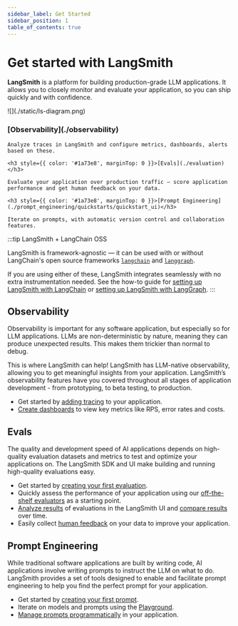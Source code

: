 ```yaml
---
sidebar_label: Get Started
sidebar_position: 1
table_of_contents: true
---
```


# Get started with LangSmith

**LangSmith** is a platform for building production-grade LLM applications.
It allows you to closely monitor and evaluate your application, so you can ship quickly and with confidence.

<div style={{ display: 'flex', alignItems: 'center', gap: '20px', margin: '20px 0' }}>
  <div style={{ maxWidth: '60%' }}>
    ![](./static/ls-diagram.png)
  </div>
  <div style={{ flex: 1 }}>
    <h3 style={{ color: '#1a73e8', marginTop: 0 }}>[Observability](./observability)</h3>

    Analyze traces in LangSmith and configure metrics, dashboards, alerts based on these.

    <h3 style={{ color: '#1a73e8', marginTop: 0 }}>[Evals](./evaluation)</h3>

    Evaluate your application over production traffic — score application performance and get human feedback on your data.

    <h3 style={{ color: '#1a73e8', marginTop: 0 }}>[Prompt Engineering](./prompt_engineering/quickstarts/quickstart_ui)</h3>

    Iterate on prompts, with automatic version control and collaboration features.

  </div>
</div>

:::tip LangSmith + LangChain OSS

LangSmith is framework-agnostic — it can be used with or without LangChain's open source frameworks [`langchain`](https://python.langchain.com) and [`langgraph`](https://langchain-ai.github.io/langgraph/).

If you are using either of these, LangSmith integrates seamlessly with no extra instrumentation needed. 
See the how-to guide for [setting up LangSmith with LangChain](./observability/how_to_guides/trace_with_langchain) or [setting up LangSmith with LangGraph](https://docs.smith.langchain.com/observability/how_to_guides/tracing/trace_with_langgraph).
:::

## Observability

Observability is important for any software application, but especially so for LLM applications. LLMs are non-deterministic by nature, meaning they can produce unexpected results. This makes them trickier than normal to debug.

This is where LangSmith can help! LangSmith has LLM-native observability, allowing you to get meaningful insights from your application. LangSmith’s observability features have you covered throughout all stages of application development - from prototyping, to beta testing, to production.

- Get started by [adding tracing](./observability) to your application.
- [Create dashboards](./observability/how_to_guides/dashboards) to view key metrics like RPS, error rates and costs.

## Evals

The quality and development speed of AI applications depends on high-quality evaluation datasets and metrics to test and optimize your applications on. The LangSmith SDK and UI make building and running high-quality evaluations easy.

- Get started by [creating your first evaluation](./evaluation).
- Quickly assess the performance of your application using our [off-the-shelf evaluators](https://docs.smith.langchain.com/evaluation/how_to_guides/prebuilt_evaluators) as a starting point.
- [Analyze results](./evaluation/how_to_guides#analyzing-experiment-results) of evaluations in the LangSmith UI and [compare results](https://docs.smith.langchain.com/evaluation/how_to_guides/compare_experiment_results) over time.
- Easily collect [human feedback](./evaluation/how_to_guides#annotation-queues-and-human-feedback) on your data to improve your application.

## Prompt Engineering

While traditional software applications are built by writing code, AI applications involve writing prompts to instruct the LLM on what to do. LangSmith provides a set of tools designed to enable and facilitate prompt engineering to help you find the perfect prompt for your application.

- Get started by [creating your first prompt](./prompt_engineering/tutorials/optimize_classifier).
- Iterate on models and prompts using the [Playground](./prompt_engineering/how_to_guides#playground).
- [Manage prompts programmatically](https://docs.smith.langchain.com/prompt_engineering/how_to_guides/prompts/manage_prompts_programatically) in your application.
